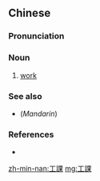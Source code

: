 {{also|工课}}
==Chinese==
{{zh-forms|s=工课}}

===Pronunciation===
{{zh-pron
|mn=zz,yl,tn,kh,tc:khang-khòe/qz,zz:kang-khòe/xm,mg:khang-khè/twv:kang-khè/qz,lk,km:khang-khèr/qz:kang-khèr/km,hc:khang-khìr
|mn_note=khang-khèr, kang-khèr - rare in Quanzhou; kang-khòe - rare in Zhangzhou
|cat=n
}}

===Noun===
{{zh-noun}}

# {{lb|zh|Min Nan}} [[work]]
#: {{zh-x|做 '''工{khang}課{khòe}'''|to do '''work'''|MN}}

===See also===
* (''Mandarin'') {{zh-l|工作}}

===References===
* {{thcwd|528}}

[[zh-min-nan:工課]]
[[mg:工課]]